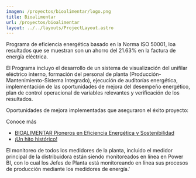 ```yaml
---
imagen: /proyectos/bioalimentar/logo.png
title: Bioalimentar
url: /proyectos/bioalimentar
layout: ../../layouts/ProjectLayout.astro
---
```


<Cover img={cover.src} title="Bioalimentar"/>

<BasicSection img={p0.src} 
title='Programa de Eficiencia Energética' 
img_description='Primeros Resultados'>
Programa de eficiencia energética basado en la Norma ISO 50001, loa resultados que se muestran son un ahorro del 21.63% en la factura de energía eléctrica.


El Programa incluyo el desarrollo de un sistema de visualización del unifilar eléctrico interno, formación del personal de planta (Producción-Mantenimiento-Sistema Integrado), ejecución de auditorías energética, implementación de las oportunidades de mejora del desempeño energético, plan de control operacional de variables relevantes y verificación de los resultados.

</BasicSection>

<MirrorSection img={p1.src}
img_description='Equipo Energético de Bioalimentar.'>
>
Oportunidades de mejora implementadas que aseguraron el éxito proyecto:

Conoce más
- [BIOALIMENTAR Pioneros en Eficiencia Energética y Sostenibilidad ](https://www.bioalimentar.com/portfolio/pioneros-en-eficiencia-energetica-y-sostenibilidad-en-alimentos-balanceados/)
- [¡Un hito histórico!](https://www.facebook.com/story.php?story_fbid=pfbid07qQy8P8maCEGqpGpcTeQCR8bvf88a7YP3t1sDMfeVwstCSo2HrzENxoZW1as8Y5el&id=100068726657927&mibextid=Nif5oz)

</MirrorSection>

<BasicSection img={powerbi.src} 
title='App de monitoreo Power BI'
img_description='Vista principal de la App'>
>
El monitoreo de todos los medidores de la planta, incluido el medidor principal de la distribuidora están siendo monitoreados en línea en Power BI, con lo cual los Jefes de Planta está monitoreando en línea sus procesos de producción mediante los medidores de energía.'
</BasicSection>
